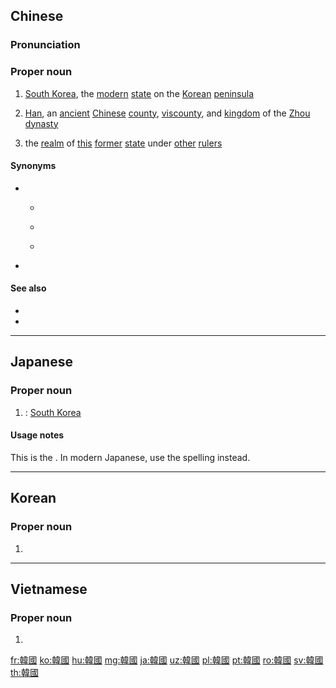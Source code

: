 ==Chinese==
{{zh-forms|s=韩国}}

===Pronunciation===
{{zh-pron
|m=Hánguó
|c=hon4 gwok3
|h=pfs=Hòn-kuet
|md=Hàng-guók
|mn=Hân-kok
|w=3hhoe koq
|cat=pn
}}

===Proper noun===
{{zh-proper noun}}

# {{lb|zh|mainland China}} [[South Korea]], the [[modern]] [[state]] on the [[Korean]] [[peninsula]]
#: {{zh-x|韓國 燒酒|[[soju]]}}
# {{lb|zh|historical}} [[Han]], an [[ancient]] [[Chinese]] [[county]], [[viscounty]], and [[kingdom]] of the [[Zhou]] [[dynasty]]
# {{lb|zh|historical}} the [[realm]] of [[this]] [[former]] [[state]] under [[other]] [[ruler]]s

====Synonyms====
* {{sense|South Korea}}
** {{qualifier|Taiwan|Hong Kong}} {{zh-l|南韓}}
** {{qualifier|uncommon}} {{zh-l|南朝鮮}}
** {{qualifier|full name}} {{zh-l|大韓民國}}
* {{sense|ancient state}} {{zh-l|韓|Hán}}

====See also====
* {{zh-l|朝鮮|[[Korea]]; [[North Korea]]}}
* {{zh-l|韓劇}}

{{zh-cat|China|South Korea|Countries of Asia}}

----

==Japanese==
{{ja-kanjitab|かん|こく|yomi=on}}

===Proper noun===
{{ja-pos|proper|かんこく|shin=韓国}}

# {{alternative spelling of|lang=ja|sort=かんこく|韓国}}: [[South Korea]]

====Usage notes====
This is the {{m|ja|旧字体|tr=kyūjitai||old spelling}}. In modern Japanese, use the {{m|ja|韓国}} spelling instead.

{{catlangcode|ja|South Korea|Countries of Asia|sort=かんこく}}

----

==Korean==
{{ko-hanjatab}}

===Proper noun===
{{ko-propn|hangeul=한국}}

# {{hanja form of|한국|Korea}}

----

==Vietnamese==
{{vi-hantutab}}

===Proper noun===
{{vi-hantu|pos=proper noun}}

# {{han tu form of|Hàn Quốc|[[South Korea]]}}

[[fr:韓國]]
[[ko:韓國]]
[[hu:韓國]]
[[mg:韓國]]
[[ja:韓國]]
[[uz:韓國]]
[[pl:韓國]]
[[pt:韓國]]
[[ro:韓國]]
[[sv:韓國]]
[[th:韓國]]